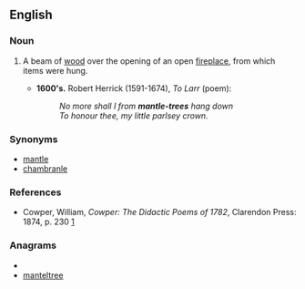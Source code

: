 ==English==

===Noun===
{{en-noun}}

# {{archaic}} A beam of [[wood]] over the opening of an open [[fireplace]], from which items were hung.
#*'''1600's.''' Robert Herrick (1591-1674), ''To Larr'' (poem):
#*:''No more shall I from '''mantle-trees''' hang down''
#*:''To honour thee, my little parlsey crown.''

===Synonyms===
*[[mantle]]
*[[chambranle]]

===References===
*Cowper, William,  ''Cowper: The Didactic Poems of 1782'', Clarendon Press: 1874, p. 230 [http://books.google.com/books?id=GyJLAAAAMAAJ&pg=PA230&dq=mantle-tree&ei=udxMR7ToNZrutAOStZjkBg]

===Anagrams===
* {{alphagram|aeeelmnrtt}}
* [[manteltree#English|manteltree]]